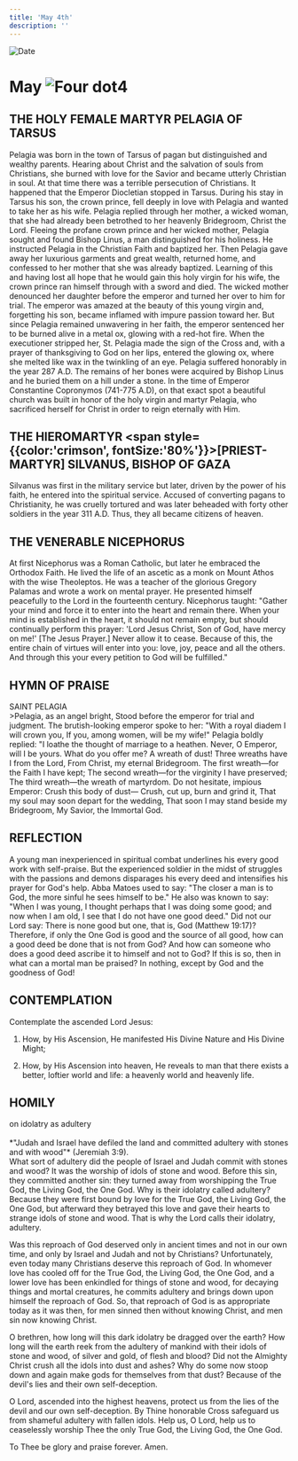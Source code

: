 ```yaml
---
title: 'May 4th'
description: ''
---
```


<RunningHead />
<Image src="/title-imprint.png" height={68} width={50} alt="Date" className="title-imprint"/>

# <div id="date">May <Image className="four-dot" src="/four-dot.png" height={15} width={15} alt="Four dot" />4</div>

## THE HOLY FEMALE MARTYR PELAGIA OF TARSUS

Pelagia was born in the town of Tarsus of pagan but distinguished and wealthy parents. Hearing about Christ and the salvation of souls from Christians, she burned with love for the Savior and became utterly Christian in soul. At that time there was a terrible persecution of Christians. It happened that the Emperor Diocletian stopped in Tarsus. During his stay in Tarsus his son, the crown prince, fell deeply in love with Pelagia and wanted to take her as his wife. Pelagia replied through her mother, a wicked woman, that she had already been betrothed to her heavenly Bridegroom, Christ the Lord. Fleeing the profane crown prince and her wicked mother, Pelagia sought and found Bishop Linus, a man distinguished for his holiness. He instructed Pelagia in the Christian Faith and baptized her. Then Pelagia gave away her luxurious garments and great wealth, returned home, and confessed to her mother that she was already baptized. Learning of this and having lost all hope that he would gain this holy virgin for his wife, the crown prince ran himself through with a sword and died. The wicked mother denounced her daughter before the emperor and turned her over to him for trial. The emperor was amazed at the beauty of this young virgin and, forgetting his son, became inflamed with impure passion toward her. But since Pelagia remained unwavering in her faith, the emperor sentenced her to be burned alive in a metal ox, glowing with a red-hot fire. When the executioner stripped her, St. Pelagia made the sign of the Cross and, with a prayer of thanksgiving to God on her lips, entered the glowing ox, where she melted like wax in the twinkling of an eye. Pelagia suffered honorably in the year 287 A.D. The remains of her bones were acquired by Bishop Linus and he buried them on a hill under a stone. In the time of Emperor Constantine Copronymos (741-775 A.D), on that exact spot a beautiful church was built in honor of the holy virgin and martyr Pelagia, who sacrificed herself for Christ in order to reign eternally with Him.

## THE HIEROMARTYR <span style={{color:'crimson', fontSize:'80%'}}>[PRIEST-MARTYR]</span> SILVANUS, BISHOP OF GAZA

Silvanus was first in the military service but later, driven by the power of his faith, he entered into the spiritual service. Accused of converting pagans to Christianity, he was cruelly tortured and was later beheaded with forty other soldiers in the year 311 A.D. Thus, they all became citizens of heaven.

## THE VENERABLE NICEPHORUS

At first Nicephorus was a Roman Catholic, but later he embraced the Orthodox Faith. He lived the life of an ascetic as a monk on Mount Athos with the wise Theoleptos. He was a teacher of the glorious Gregory Palamas and wrote a work on mental prayer. He presented himself peacefully to the Lord in the fourteenth century. Nicephorus taught: "Gather your mind and force it to enter into the heart and remain there. When your mind is established in the heart, it should not remain empty, but should continually perform this prayer: 'Lord Jesus Christ, Son of God, have mercy on me!' [The Jesus Prayer.] Never allow it to cease. Because of this, the entire chain of virtues will enter into you: love, joy, peace and all the others. And through this your every petition to God will be fulfilled."


## HYMN OF PRAISE
<div style={{textAlign:'center', color:'crimson', fontWeight:'bold'}}>
SAINT PELAGIA
</div>
>Pelagia, as an angel bright,  
Stood before the emperor for trial and judgment.  
The brutish-looking emperor spoke to her:  
"With a royal diadem I will crown you,  
If you, among women, will be my wife!"  
Pelagia boldly replied:  
"I loathe the thought of marriage to a heathen.  
Never, O Emperor, will I be yours.  
What do you offer me? A wreath of dust!  
Three wreaths have I from the Lord,  
From Christ, my eternal Bridegroom.  
The first wreath—for the Faith I have kept;  
The second wreath—for the virginity I have preserved;  
The third wreath—the wreath of martyrdom.  
Do not hesitate, impious Emperor:  
Crush this body of dust—  
Crush, cut up, burn and grind it,  
That my soul may soon depart for the wedding,  
That soon I may stand beside my Bridegroom,  
My Savior, the Immortal God.  


## REFLECTION

A young man inexperienced in spiritual combat underlines his every good work with self-praise. But the experienced soldier in the midst of struggles with the passions and demons disparages his every deed and intensifies his prayer for God's help. Abba Matoes used to say: "The closer a man is to God, the more sinful he sees himself to be." He also was known to say: "When I was young, I thought perhaps that I was doing some good; and now when I am old, I see that I do not have one good deed." Did not our Lord say: There is none good but one, that is, God (Matthew 19:17)? Therefore, if only the One God is good and the source of all good, how can a good deed be done that is not from God? And how can someone who does a good deed ascribe it to himself and not to God? If this is so, then in what can a mortal man be praised? In nothing, except by God and the goodness of God!


## CONTEMPLATION

Contemplate the ascended Lord Jesus:

1. How, by His Ascension, He manifested His Divine Nature and His Divine Might;

2. How, by His Ascension into heaven, He reveals to man that there exists a better, loftier world and life: a heavenly world and heavenly life.


## HOMILY
<div style={{textAlign:'center', color:'crimson', fontWeight:'bold'}}>
on idolatry as adultery
</div><br />
<div style={{textAlign:'right'}}>
*"Judah and Israel have defiled the land and committed adultery with stones and with wood"* (Jeremiah 3:9).
</div>
What sort of adultery did the people of Israel and Judah commit with stones and wood? It was the worship of idols of stone and wood. Before this sin, they committed another sin: they turned away from worshipping the True God, the Living God, the One God. Why is their idolatry called adultery? Because they were first bound by love for the True God, the Living God, the One God, but afterward they betrayed this love and gave their hearts to strange idols of stone and wood. That is why the Lord calls their idolatry, adultery.

Was this reproach of God deserved only in ancient times and not in our own time, and only by Israel and Judah and not by Christians? Unfortunately, even today many Christians deserve this reproach of God. In whomever love has cooled off for the True God, the Living God, the One God, and a lower love has been enkindled for things of stone and wood, for decaying things and mortal creatures, he commits adultery and brings down upon himself the reproach of God. So, that reproach of God is as appropriate today as it was then, for men sinned then without knowing Christ, and men sin now knowing Christ.

O brethren, how long will this dark idolatry be dragged over the earth? How long will the earth reek from the adultery of mankind with their idols of stone and wood, of silver and gold, of flesh and blood? Did not the Almighty Christ crush all the idols into dust and ashes? Why do some now stoop down and again make gods for themselves from that dust? Because of the devil's lies and their own self-deception.

O Lord, ascended into the highest heavens, protect us from the lies of the devil and our own self-deception. By Thine honorable Cross safeguard us from shameful adultery with fallen idols. Help us, O Lord, help us to ceaselessly worship Thee the only True God, the Living God, the One God.

To Thee be glory and praise forever. Amen.